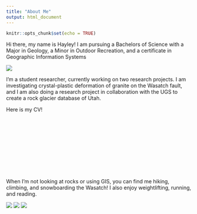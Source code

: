 ```yaml
---
title: "About Me"
output: html_document
---
```


```r
knitr::opts_chunk$set(echo = TRUE)
```

Hi there, my name is Hayley! I am pursuing a Bachelors of Science with a Major in Geology, a Minor in Outdoor Recreation, and a certificate in Geographic Information Systems

![](C:/Users/User/Desktop/Data_Course_KARNS/FINAL_PROJECT/photo.svg)

I'm a student researcher, currently working on two research projects. I am investigating crystal-plastic deformation of granite on the Wasatch fault, and I am also doing a research project in collaboration with the UGS to create a rock glacier database of Utah. 

Here is my CV!

![](C:/Users/User/Desktop/Data_Course_KARNS/FINAL_PROJECT/Karns_CV.pdf)

When I'm not looking at rocks or using GIS, you can find me hiking, climbing, and snowboarding the Wasatch! I also enjoy weightlifting, running, and reading.

![](C:/Users/User/Desktop/Data_Course_KARNS/FINAL_PROJECT/pics/IMG_0503.jpg)
![](C:/Users/User/Desktop/Data_Course_KARNS/FINAL_PROJECT/pics/IMG_6406.jpg)
![](C:/Users/User/Desktop/Data_Course_KARNS/FINAL_PROJECT/pics/IMG_9468.jpg)

